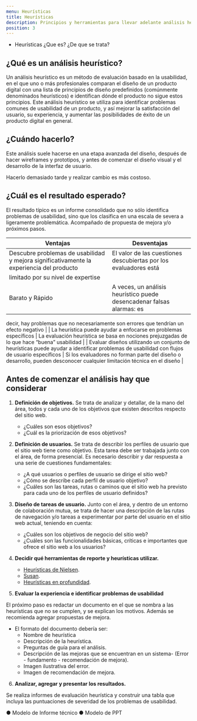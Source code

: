 ```yaml
---
menu: Heurísticas
title: Heurísticas
description: Principios y herramientas para llevar adelante análisis heurásticos
position: 3
---
```


 
- Heurísticas
      ¿Que es?
      ¿De que se trata?
      
## ¿Qué es un análisis heurístico?

Un análisis heurístico es un método de evaluación basado en la usabilidad, en el que
uno o más profesionales comparan el diseño de un producto digital con una lista de
principios de diseño predefinidos (comúnmente denominados heurísticos) e
identifican dónde el producto no sigue estos principios.
Este análisis heurístico se utiliza para identificar problemas comunes de usabilidad
de un producto, y así mejorar la satisfacción del usuario, su experiencia, y aumentar
las posibilidades de éxito de un producto digital en general.

## ¿Cuándo hacerlo?

Este análisis suele hacerse en una etapa avanzada del diseño, después de hacer
wireframes y prototipos, y antes de comenzar el diseño visual y el desarrollo de la
interfaz de usuario.

Hacerlo demasiado tarde y realizar cambio es más costoso.

## ¿Cuál es el resultado esperado?

El resultado típico es un informe consolidado que no sólo identifica problemas de
usabilidad, sino que los clasifica en una escala de severa a ligeramente
problemática. Acompañado de propuesta de mejora y/o próximos pasos.


| Ventajas              | Desventajas        | 
| ----------------------- | ------------------ |
| Descubre problemas de usabilidad y mejora significativamente la experiencia del producto | El valor de las cuestiones descubiertas por los evaluadores está
limitado por su nivel de expertise |
| Barato y Rápido              | A veces, un análisis heurístico puede desencadenar falsas alarmas: es
decir, hay problemas que no necesariamente son errores que tendrían
un efecto negativo          |
| La heurística puede ayudar a enfocarse en problemas específicos        | La evaluación heurística se basa en nociones prejuzgadas de lo que
hace “buena” usabilidad  |
| Evaluar diseños utilizando un conjunto de heurísticas puede ayudar a identificar problemas de usabilidad con flujos de usuario específicos                   | Si los evaluadores no forman parte del diseño o desarrollo, pueden
desconocer cualquier limitación técnica en el diseño         |


## Antes de comenzar el análisis hay que considerar

1. **Definición de objetivos.** Se trata de analizar y detallar, de la mano del
área, todos y cada uno de los objetivos que existen descritos respecto
del sitio web.

    - ¿Cuáles son esos objetivos?
    - ¿Cuál es la priorización de esos objetivos?
    
2. **Definición de usuarios.** Se trata de describir los perfiles de usuario que el sitio web tiene
como objetivo. Esta tarea debe ser trabajada junto con el área, de forma presencial. Es
necesario describir y dar respuesta a una serie de cuestiones fundamentales:
    
    - ¿A qué usuarios o perfiles de usuario se dirige el sitio web?
    - ¿Cómo se describe cada perfil de usuario objetivo?
    - ¿Cuáles son las tareas, rutas o caminos que el sitio web ha previsto para cada uno de los perfiles de usuario definidos?    
  
3. **Diseño de tareas de usuario.** Junto con el área, y dentro de un entorno de
colaboración mutua, se trata de hacer una descripción de las rutas de navegación
y/o tareas a experimentar por parte del usuario en el sitio web actual, teniendo en
cuenta:

    - ¿Cuáles son los objetivos de negocio del sitio web?
    - ¿Cuáles son las funcionalidades básicas, críticas e importantes que ofrece el sitio web a los usuarios?

4. **Decidir qué herramientas de reporte y heurísticas utilizar.**

    - [Heurísticas de Nielsen]().
    - [Susan]().
    - [Heurísticas en profundidad]().
    
5. **Evaluar la experiencia e identificar problemas de usabilidad** 

El próximo paso es redactar un documento en el que se nombra a las heurísticas 
que no se cumplen, y se explican los motivos. Además se recomienda agregar propuestas de mejora. 

- El formato del documento debería ser:
    - Nombre de heurística
    - Descripción de la heurística.
    - Preguntas de guía para el análisis.
    - Descripción de las mejoras que se encuentran en un sistema- (Error - fundamento - recomendación de mejora).
    - Imagen ilustrativa del error.
    - Imagen de recomendación de mejora.


6. **Analizar, agregar y presentar los resultados.**

Se realiza informes de evaluación heurística y construir una tabla que incluya las 
puntuaciones de severidad de los problemas de usabilidad. 

● Modelo de Informe técnico 
● Modelo de PPT 

